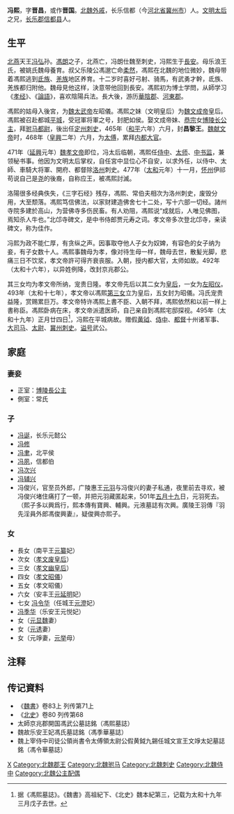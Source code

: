 {{for|漢末三国东吴人物冯熙|冯熙 (三国)}}
'''冯熙'''{{BD|438年||495年|}}，字'''晋昌'''，或作'''晋国'''。[[北魏|北魏]][[外戚|外戚]]，长乐信都（今[[河北省|河北省]][[冀州市|冀州市]]）人。[[文成文明皇后|文明太后]]之兄，[[长乐郡|长乐郡]][[信都县|信都县]]人。

== 生平 ==
[[北燕|北燕]]天王[[冯弘|冯弘]]孙。[[馮朗|馮朗]]之子，北燕亡，冯朗仕魏至刺史，冯熙生于[[長安|長安]]。母乐浪王氏，被姚氏魏母養育。叔父乐陵公馮邈亡命[[柔然|柔然]]，馮熙在北魏的地位微妙，魏母带着馮熙逃到[[氐族|氐族]]、[[羌族|羌族]]地区养育。十二岁时喜好弓射、骑馬，有武勇才幹，氐族、羌族都归附他。魏母見他这样，決意带他回到長安。馮熙初为博士学問，从師学习《[[孝经|孝经]]》、《[[論語|論語]]》，喜欢陰陽兵法。長大後，游历[[華陰郡|華陰郡]]、[[河東郡_(中國)|河東郡]]。

馮熙的姑母入後宮，为[[魏太武帝|魏太武帝]]左昭儀。馮熙之妹（文明皇后）为[[魏文成帝|魏文成帝]]皇后。馮熙被召赴都城[[平城遗址|平城]]，受冠軍将軍之号，封肥如侯。娶文成帝妹、[[拓跋晃|恭宗]]女[[博陵公主_(拓跋晃之女)|博陵长公主]]，拜[[驸马都尉|驸马都尉]]，後出任[[定州|定州]][[刺史|刺史]]，465年（[[和平_(北魏)|和平]]六年）六月，封'''昌黎王'''。[[魏献文帝|魏献文帝]]时，468年（[[皇興|皇興]]二年）六月，为[[太傅|太傅]]，累拜[[内都大官|内都大官]]。

471年（[[延興_(北魏)|延興]]元年）[[魏孝文帝|魏孝文帝]]即位，冯太后临朝，馮熙任[[侍中|侍中]]、[[太师|太师]]、[[中书监|中书监]]，兼领秘书事。他因为文明太后掌权，自任宮中显位心不自安，以求外任，以侍中、太師、車騎大将軍、開府、都督除[[洛州|洛州]]刺史。477年（[[太和_(北魏)|太和]]元年）十一月，[[怀州|怀州]]伊祁苟说自己是[[尧|尧]]的後裔，自称应王，被馮熙討滅。

洛陽很多经典佚失，《三字石经》残存，馮熙、常伯夫相次为洛州刺史，废毁分用，大至颓落。馮熙笃信佛法，以家财建造佛舍七十二处，写十六部一切经。諸州寺院多建於高山，为营佛寺多伤民畜。有人劝阻，馮熙说“成就后，人唯见佛图，焉知杀人牛也。”北邙寺碑文，是中书侍郎贾元寿之词。孝文帝多次登北邙寺，亲读碑文，称为佳作。

冯熙为政不能仁厚，有贪纵之声。因事取夺他人子女为奴婢，有容色的女子纳为妾，有子女数十人。馮熙事魏母为孝，像对待生母一样，魏母去世，散髪光脚，悲痛三日不饮浆，孝文帝許可得齐衰丧服。入朝，授内都大官，太师如故。492年（太和十六年），以异姓例降，改封京兆郡公。

其三女均为孝文帝所纳，宠贵日隆。孝文帝先后以其二女为[[皇后|皇后]]，一女为[[左昭仪|左昭仪]]。493年（太和十七年），孝文帝以馮熙[[孝文废皇后|第三女]]立为皇后，五女封为昭儀。冯氏宠贵益隆，赏赐累巨万。孝文帝特许馮熙上書不臣、入朝不拜，馮熙依然和以前一样上書称臣。馮熙卧病在床，孝文帝派遣医師，自己亲自到馮熙宅邸探视。495年（太和十九年）正月廿四日<ref>据《馮熙墓誌》。《魏書》高祖紀下、《北史》魏本紀第三，记载为太和十九年三月戊子去世。</ref>，冯熙在平城病故。赠假[[黄钺|黄钺]]、[[侍中|侍中]]、[[都督|都督]]十州诸军事、[[大司马|大司马]]、[[太尉|太尉]]、[[冀州|冀州]][[刺史|刺史]]。[[谥号|谥号]]武公。

== 家庭 ==
{{参见|长乐冯氏世系图}}
=== 妻妾 ===
*正室：[[博陵公主_(拓跋晃之女)|博陵長公主]]
*側室：常氏
=== 子 ===
*[[冯诞|冯诞]]，长乐元懿公
*[[冯修|冯修]]
*[[冯聿|冯聿]]，北平侯
*[[冯夙|冯夙]]，信都伯
*[[冯次兴|冯次兴]]
*[[冯辅兴|冯辅兴]]
*冯俊兴，官至员外郎，广陵惠王[[元羽|元羽]]与冯俊兴的妻子私通，夜里前去寻欢，被冯俊兴堵住痛打了一顿，并把元羽藏匿起来，501年[[五月十九|五月十九]]日，元羽死去。（熙子多以興爲行，熙本傳有寶興、輔興。元液墓誌有次興。廣陵王羽傳『羽先淫員外郎馮俊興妻』，疑俊興亦熙子。
=== 女 ===
*長女（南平王[[元纂_(南平王)|元纂]]妃）
*次女（[[孝文废皇后|孝文废皇后]]）
*三女（[[孝文幽皇后|孝文幽皇后]]）
*四女（[[馮左昭儀_(魏孝文帝)|孝文昭儀]]）
*五女（孝文昭儀）
*六女（安丰王[[元延明|元延明]]妃）
*七女 [[冯令华|冯令华]]（任城王[[元澄|元澄]]妃）
*[[冯季华|冯季华]]（乐安王元悦妃）
*女（[[元显魏|元显魏]]妻）
*女（[[元诱|元诱]]妻）
*女（元竫妻，[[元举|元举]]母）

== 注释 ==
<references/>
== 传记資料 ==
*《[[魏書|魏書]]》卷83上 列传第71上
*《[[北史|北史]]》卷80 列传第68
*太師京兆郡開国馮武公墓誌銘（馮熙墓誌）
*魏故乐安王妃馮氏墓誌銘（馮季華墓誌）
*魏上宰侍中司徒公領尚書令太傅領太尉公假黄鉞九錫任城文宣王文竫太妃墓誌銘（馮令華墓誌）

{{DEFAULTSORT:F冯}}
[[Category:长乐冯氏|X]]
[[Category:北魏郡王|Category:北魏郡王]]
[[Category:北魏驸马|Category:北魏驸马]]
[[Category:北魏刺史|Category:北魏刺史]]
[[Category:北魏侍中|Category:北魏侍中]]
[[Category:北魏公主配偶|Category:北魏公主配偶]]